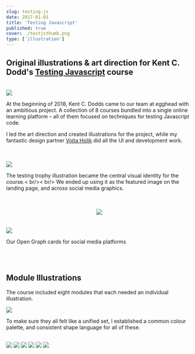 ```yaml
---
slug: testing-js
date: 2017-01-01
title: 'Testing Javascript'
published: true
cover: ./testjsthumb.png
type: ['illustration']
---
```


<h2>Original illustrations & art direction for Kent C. Dodd's <a noTip href="https://testingjavascript.com/">Testing Javascript</a> course</h2>

<br />

<ImageGrid>

<Image src="https://res.cloudinary.com/dg3gyk0gu/image/upload/c_scale,w_350/v1589126580/maggieappleton.com/testing-js/TestingTrophy_Main.png" />

<p>At the beginning of 2018, Kent C. Dodds came to our team at egghead with an ambitious project. A collection of 8 courses bundled into a single online learning platform – all of them focused on techniques for testing Javascript code. 

I led the art direction and created illustrations for the project, while my fantastic design partner <a href="https://vojta.io/">Vojta Holik</a> did all the UI and development work.</p>

</ImageGrid>

<br />
<br />

<FullWidth2Col height="900px" bgColor="#2F2E37">

<Image src="https://res.cloudinary.com/dg3gyk0gu/image/upload/c_scale,w_990/v1589126594/maggieappleton.com/testing-js/TestingJSLanding.png" />

<p>The testing trophy illustration became the central visual identity for the course.< br/>< br/>
We ended up using it as the featured image on the landing page, and across social media graphics.</p>

</FullWidth2Col>

<br />
<br />

<Center>

<Image src="https://res.cloudinary.com/dg3gyk0gu/image/upload/c_scale,w_470/v1589126579/maggieappleton.com/testing-js/CodeBits_1_2x.png" />


</Center>

<br />
<br />

<FullWidth2Col height="400px" bgColor="#2F2E37">

<Image src="https://res.cloudinary.com/dg3gyk0gu/image/upload/c_scale,w_920/v1589126581/maggieappleton.com/testing-js/TestJS_Twitter.png" />

<p>Our Open Graph cards for social media platforms</p>

</FullWidth2Col>

<br />
<br />

## Module Illustrations

The course included eight modules that each needed an individual illustration.

<Image src="https://res.cloudinary.com/dg3gyk0gu/image/upload/v1589126582/maggieappleton.com/testing-js/Courses_Mockup.png" />

To make sure they all felt like a unified set, I established a common colour palette, and consistent shape language for all of these.

<br />

<ThreeImageGrid>

<Image src="https://res.cloudinary.com/dg3gyk0gu/image/upload/c_scale,w_400/v1589126559/maggieappleton.com/testing-js/txmodule6.png" />

<Image src="https://res.cloudinary.com/dg3gyk0gu/image/upload/c_scale,w_400/v1589126559/maggieappleton.com/testing-js/txmodule3.png" />

<Image src="https://res.cloudinary.com/dg3gyk0gu/image/upload/c_scale,w_400/v1589126559/maggieappleton.com/testing-js/txmodule2.png" />

<Image src="https://res.cloudinary.com/dg3gyk0gu/image/upload/c_scale,w_400/v1589126560/maggieappleton.com/testing-js/txmodule5.png" />

<Image src="https://res.cloudinary.com/dg3gyk0gu/image/upload/c_scale,w_400/v1589126561/maggieappleton.com/testing-js/txmodule8.png" />

<Image src="https://res.cloudinary.com/dg3gyk0gu/image/upload/c_scale,w_400/v1589126559/maggieappleton.com/testing-js/txmodule1.png" />

</ThreeImageGrid>